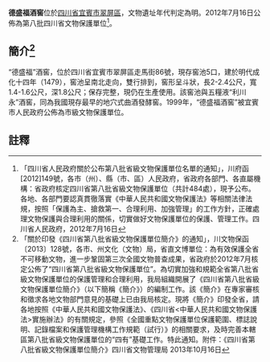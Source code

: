 {{msg:四川省文物保護單位
|名稱 = 「德盛福」「元興和」酒窖
|編號 = 22
|圖片 = 
|級別 = S8
|分類 = 
|時代 = [[明代|明代]]
|地点 = [[四川省|四川省]][[宜賓市|宜賓市]][[翠屏區|翠屏區]]
|坐標 =
|登錄 = 2012年7月16日
}}
'''德盛福酒窖'''位於[[四川省|四川省]][[宜賓市|宜賓市]][[翠屏區|翠屏區]]，文物遺址年代判定為明。2012年7月16日公佈為第八批四川省文物保護單位<ref>「四川省人民政府關於公布第八批省級文物保護單位名單的通知」，川府函[2012]149號，各市（州）、縣（市、區）人民政府，省政府各部門、各直屬機構：省政府核定四川省第八批省級文物保護單位（共計484處），現予公布。各地、各部門要認真貫徹落實《中華人民共和國文物保護法》等相關法律法規，按照「保護為主、搶救第一、合理利用、加強管理」的工作方針，正確處理文物保護與合理利用的關係，切實做好文物保護單位的保護、管理工作。四川省人民政府，2012年7月16日</ref>。
== 簡介<ref>「關於印發《四川省第八批省級文物保護單位簡介》的通知」，川文物保函〔2013〕128號，各市、州文化（文物）局，省直文博單位：為有效保護全省不可移動文物，進一步鞏固第三次全國文物普查成果，省政府於2012年7月核定公佈了“四川省第八批省級文物保護單位”。為切實加強和規範全省第八批省級文物保護單位的保護管理和合理利用，我局組織開展了《四川省第八批省級文物保護單位簡介》（以下簡稱《簡介》）的編制工作。該《簡介》在專家審核和徵求各地文物部門意見的基礎上已由我局核定。現將《簡介》印發全省，請各地按照《中華人民共和國文物保護法》、《四川省<中華人民共和國文物保護法>實施辦法》的有關規定，參照《全國重點文物保護單位保護範圍、標誌說明、記錄檔案和保護管理機構工作規範（試行）》的相關要求，及時完善本轄區第八批省級文物保護單位的“四有”基礎工作。特此通知。附件：《四川省第八批省級文物保護單位簡介》四川省文物管理局  2013年10月16日</ref> ==
“德盛福”酒窖，位於四川省宜賓市翠屏區走馬街86號，現存窖池5口，建於明代成化十四年（1479），窖池呈南北走向，雙行排到，窖形呈斗狀，長2-2.4公尺，寬1.4-1.6公尺，深1.8公尺；保存完整，現仍在生產使用。該窖池與五糧液“利川永”酒窖，同為我國現存最早的地穴式曲酒發酵窖。1999年，“德盛福酒窖”被宜賓市人民政府公佈為市級文物保護單位。

==註釋==
{{reflist}}
{{文物保護單位小作品}}